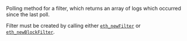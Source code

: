 
Polling method for a filter, which returns an array of logs which occurred since the last poll. <CreditCost network="evm" method="eth_getFilterChanges" />

Filter must be created by calling either [`eth_newFilter`](../eth_newfilter) or [`eth_newBlockFilter`](../eth_newblockfilter).
